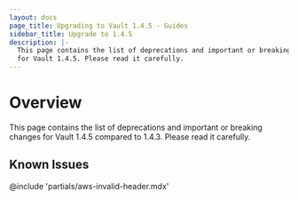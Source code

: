 ```yaml
---
layout: docs
page_title: Upgrading to Vault 1.4.5 - Guides
sidebar_title: Upgrade to 1.4.5
description: |-
  This page contains the list of deprecations and important or breaking changes
  for Vault 1.4.5. Please read it carefully.
---
```


# Overview

This page contains the list of deprecations and important or breaking changes
for Vault 1.4.5 compared to 1.4.3. Please read it carefully.

## Known Issues

@include 'partials/aws-invalid-header.mdx'
